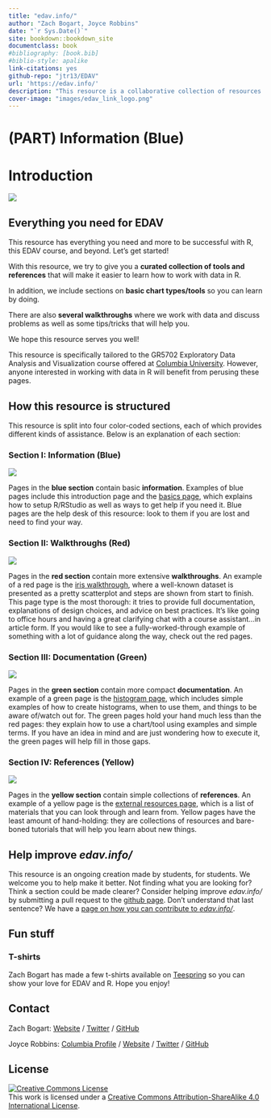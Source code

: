 ```yaml
--- 
title: "edav.info/"
author: "Zach Bogart, Joyce Robbins"
date: "`r Sys.Date()`"
site: bookdown::bookdown_site
documentclass: book
#bibliography: [book.bib]
#biblio-style: apalike
link-citations: yes
github-repo: "jtr13/EDAV"
url: 'https://edav.info/'
description: "This resource is a collaborative collection of resources designed to help students succeed in GR5702 Exploratory Data Analysis and Visualization, a course offered at Columbia University. While the course lectures and textbook focus on theoretical issues, this resource, in contrast, provides coding tips and examples to assist students as they create their own analyses and visualizations. It is our hope that students will contribute to edav.info and it will grow with the course."
cover-image: "images/edav_link_logo.png"
---
```


# (PART) Information (Blue) {-}

# Introduction {-}

![](images/banners/banner_intro.png)

## Everything you need for EDAV

This resource has everything you need and more to be successful with R, this EDAV course, and beyond. Let's get started!

With this resource, we try to give you a **curated collection of tools and references** that will make it easier to learn how to work with data in R. 

In addition, we include sections on **basic chart types/tools** so you can learn by doing.

There are also **several walkthroughs** where we work with data and discuss problems as well as some tips/tricks that will help you.

We hope this resource serves you well!

This resource is specifically tailored to the GR5702 Exploratory Data Analysis and Visualization course offered at [Columbia University](https://www.columbia.edu/){target="_blank"}. However, anyone interested in working with data in R will benefit from perusing these pages.

## How this resource is structured

This resource is split into four color-coded sections, each of which provides different kinds of assistance. Below is an explanation of each section:

### Section I: Information (Blue)

![](images/banners/banner_blue.png)

Pages in the **blue section** contain basic **information**. Examples of blue pages include this introduction page and the [basics page](basics.html), which explains how to setup R/RStudio as well as ways to get help if you need it. Blue pages are the help desk of this resource: look to them if you are lost and need to find your way.

### Section II: Walkthroughs (Red)

![](images/banners/banner_red.png)

Pages in the **red section** contain more extensive **walkthroughs**. An example of a red page is the [iris walkthrough](iris.html), where a well-known dataset is presented as a pretty scatterplot and steps are shown from start to finish. This page type is the most thorough: it tries to provide full documentation, explanations of design choices, and advice on best practices. It's like going to office hours and having a great clarifying chat with a course assistant...in article form. If you would like to see a fully-worked-through example of something with a lot of guidance along the way, check out the red pages.

### Section III: Documentation (Green)

![](images/banners/banner_green.png)

Pages in the **green section** contain more compact **documentation**. An example of a green page is the [histogram page](histo.html), which includes simple examples of how to create histograms, when to use them, and things to be aware of/watch out for. The green pages hold your hand much less than the red pages: they explain how to use a chart/tool using examples and simple terms. If you have an idea in mind and are just wondering how to execute it, the green pages will help fill in those gaps.

### Section IV: References (Yellow)

![](images/banners/banner_yellow.png)

Pages in the **yellow section** contain simple collections of  **references**. An example of a yellow page is the [external resources page](general.html), which is a list of materials that you can look through and learn from. Yellow pages have the least amount of hand-holding: they are collections of resources and bare-boned tutorials that will help you learn about new things. 

## Help improve *edav.info/*

This resource is an ongoing creation made by students, for students. We welcome you to help make it better. Not finding what you are looking for? Think a section could be made clearer? Consider helping improve *edav.info/* by submitting a pull request to the [github page](https://github.com/jtr13/EDAV){target="_blank"}. Don't understand that last sentence? We have a [page on how you can contribute to *edav.info/*](contribute.html).

## Fun stuff

### T-shirts
Zach Bogart has made a few t-shirts available on [Teespring](https://teespring.com/stores/edav){target="_blank"} so you can show your love for EDAV and R. Hope you enjoy! <i class="far fa-smile"></i>

<!-- <center> -->
<!-- [![EDAV Store](images/edav_shirt.png)](https://teespring.com/stores/edav){target="_blank" class="active-banner"} -->
<!-- </center> -->

<!-- Contact -->
## Contact

Zach Bogart: 
[Website](https://zachbogart.com/){target="_blank"}
/
[Twitter](https://twitter.com/zachbogart){target="_blank"}
/
[GitHub](https://github.com/zachbogart){target="_blank"}

Joyce Robbins: 
[Columbia Profile](http://stat.columbia.edu/department-directory/name/joyce-robbins/){target="_blank"}
/
[Website](http://www.joyce-robbins.com/){target="_blank"}
/
[Twitter](https://twitter.com/jtrnyc){target="_blank"}
/
[GitHub](https://github.com/jtr13){target="_blank"}

<!-- License -->
## License

<a rel="license" href="http://creativecommons.org/licenses/by-sa/4.0/" target="_blank"><img alt="Creative Commons License" style="border-width:0" src="https://i.creativecommons.org/l/by-sa/4.0/88x31.png" /></a><br />This work is licensed under a <a rel="license" href="http://creativecommons.org/licenses/by-sa/4.0/" target="_blank">Creative Commons Attribution-ShareAlike 4.0 International License</a>.

